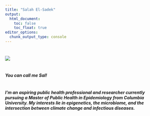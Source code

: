 ```yaml
---
title: "Salah El-Sadek"
output: 
  html_document:
    toc: false
    toc_float: true
editor_options: 
  chunk_output_type: console
---
```


#
#
#
#

![](./image.jpg)

#
#
#
#### ***You can call me Sal!***
#
#
#####  I'm an aspiring public health professional and researcher currently pursuing a Master of Public Health in Epidemiology from Columbia University. My interests lie in epigenetics, the microbiome, and the intersection between climate change and infectious diseases.


